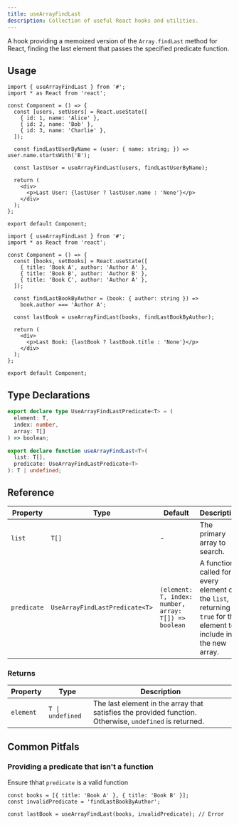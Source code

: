 ```yaml
---
title: useArrayFindLast
description: Collection of useful React hooks and utilities.
---
```


A hook providing a memoized version of the `Array.findLast` method for React, finding the last element that passes the specified predicate function.

## Usage

```tsx
import { useArrayFindLast } from '#';
import * as React from 'react';

const Component = () => {
  const [users, setUsers] = React.useState([
    { id: 1, name: 'Alice' },
    { id: 2, name: 'Bob' },
    { id: 3, name: 'Charlie' },
  ]);

  const findLastUserByName = (user: { name: string; }) => user.name.startsWith('B');

  const lastUser = useArrayFindLast(users, findLastUserByName);

  return (
    <div>
      <p>Last User: {lastUser ? lastUser.name : 'None'}</p>
    </div>
  );
};

export default Component;
```

```tsx
import { useArrayFindLast } from '#';
import * as React from 'react';

const Component = () => {
  const [books, setBooks] = React.useState([
    { title: 'Book A', author: 'Author A' },
    { title: 'Book B', author: 'Author B' },
    { title: 'Book C', author: 'Author A' },
  ]);

  const findLastBookByAuthor = (book: { author: string }) =>
    book.author === 'Author A';

  const lastBook = useArrayFindLast(books, findLastBookByAuthor);

  return (
    <div>
      <p>Last Book: {lastBook ? lastBook.title : 'None'}</p>
    </div>
  );
};

export default Component;

```

## Type Declarations

```typescript
export declare type UseArrayFindLastPredicate<T> = (
  element: T,
  index: number,
  array: T[]
) => boolean;

export declare function useArrayFindLast<T>(
  list: T[],
  predicate: UseArrayFindLastPredicate<T>
): T | undefined;
```

## Reference

| Property    | Type                           | Default                                              | Description                                                                                                      |
| ----------- | ------------------------------ | ---------------------------------------------------- | ---------------------------------------------------------------------------------------------------------------- |
| `list`      | `T[]`                          | -                                                    | The primary array to search.                                                                                     |
| `predicate` | `UseArrayFindLastPredicate<T>` | `(element: T, index: number, array: T[]) => boolean` | A function called for every element of the `list`, returning `true` for the element to include in the new array. |

### Returns

| Property  | Type             | Description                                                                                             |
| --------- | ---------------- | ------------------------------------------------------------------------------------------------------- |
| `element` | `T \| undefined` | The last element in the array that satisfies the provided function. Otherwise, `undefined` is returned. |

## Common Pitfals

### Providing a predicate that isn't a function

Ensure thhat `predicate` is a valid function

```tsx
const books = [{ title: 'Book A' }, { title: 'Book B' }];
const invalidPredicate = 'findLastBookByAuthor';

const lastBook = useArrayFindLast(books, invalidPredicate); // Error
```
